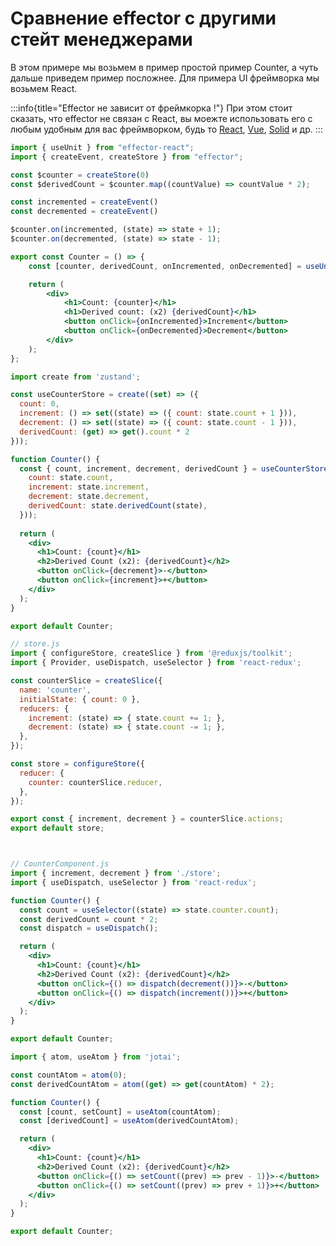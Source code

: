 ---
---


# Сравнение effector с другими стейт менеджерами

В этом примере мы возьмем в пример простой пример Counter, а чуть дальше приведем пример посложнее.
Для примера UI фреймворка мы возьмем React.

:::info{title="Effector не зависит от фреймкорка !"} 
При этом стоит сказать, что effector не связан с React, вы моежте использовать его с любым удобным для вас фреймворком, будь то [React](https://react.dev/), [Vue](https://vuejs.org/), [Solid](https://www.solidjs.com/) и др.
:::

<Tabs>
  <TabItem label="effector">

```jsx
import { useUnit } from "effector-react";
import { createEvent, createStore } from "effector";

const $counter = createStore(0)
const $derivedCount = $counter.map((countValue) => countValue * 2);

const incremented = createEvent()
const decremented = createEvent()

$counter.on(incremented, (state) => state + 1);
$counter.on(decremented, (state) => state - 1);

export const Counter = () => {
	const [counter, derivedCount, onIncremented, onDecremented] = useUnit([$counter, $derivedCount, incremented, decremented]);

	return (
    	<div>
      		<h1>Count: {counter}</h1>
      		<h1>Derived count: (x2) {derivedCount}</h1>
      		<button onClick={onIncremented}>Increment</button>
      		<button onClick={onDecremented}>Decrement</button>
    	</div>
	);
};
```

  </TabItem>

  <TabItem label="zustand">

```jsx
import create from 'zustand';

const useCounterStore = create((set) => ({
  count: 0,
  increment: () => set((state) => ({ count: state.count + 1 })),
  decrement: () => set((state) => ({ count: state.count - 1 })),
  derivedCount: (get) => get().count * 2
}));

function Counter() {
  const { count, increment, decrement, derivedCount } = useCounterStore((state) => ({
    count: state.count,
    increment: state.increment,
    decrement: state.decrement,
    derivedCount: state.derivedCount(state),
  }));
  
  return (
    <div>
      <h1>Count: {count}</h1>
	  <h2>Derived Count (x2): {derivedCount}</h2>
      <button onClick={decrement}>-</button>
      <button onClick={increment}>+</button>
    </div>
  );
}

export default Counter;
```

  </TabItem>

  <TabItem label="redux">

```jsx
// store.js
import { configureStore, createSlice } from '@reduxjs/toolkit';
import { Provider, useDispatch, useSelector } from 'react-redux';

const counterSlice = createSlice({
  name: 'counter',
  initialState: { count: 0 },
  reducers: {
    increment: (state) => { state.count += 1; },
    decrement: (state) => { state.count -= 1; },
  },
});

const store = configureStore({
  reducer: {
    counter: counterSlice.reducer,
  },
});

export const { increment, decrement } = counterSlice.actions;
export default store;



// CounterComponent.js
import { increment, decrement } from './store';
import { useDispatch, useSelector } from 'react-redux';

function Counter() {
  const count = useSelector((state) => state.counter.count);
  const derivedCount = count * 2;
  const dispatch = useDispatch();

  return (
    <div>
      <h1>Count: {count}</h1>
	  <h2>Derived Count (x2): {derivedCount}</h2>
      <button onClick={() => dispatch(decrement())}>-</button>
      <button onClick={() => dispatch(increment())}>+</button>
    </div>
  );
}

export default Counter;
```

  </TabItem>

  <TabItem label="jotai">

```jsx
import { atom, useAtom } from 'jotai';

const countAtom = atom(0);
const derivedCountAtom = atom((get) => get(countAtom) * 2);

function Counter() {
  const [count, setCount] = useAtom(countAtom);
  const [derivedCount] = useAtom(derivedCountAtom);

  return (
    <div>
      <h1>Count: {count}</h1>
      <h2>Derived Count (x2): {derivedCount}</h2>
      <button onClick={() => setCount((prev) => prev - 1)}>-</button>
      <button onClick={() => setCount((prev) => prev + 1)}>+</button>
    </div>
  );
}

export default Counter;
```

  </TabItem>
</Tabs>